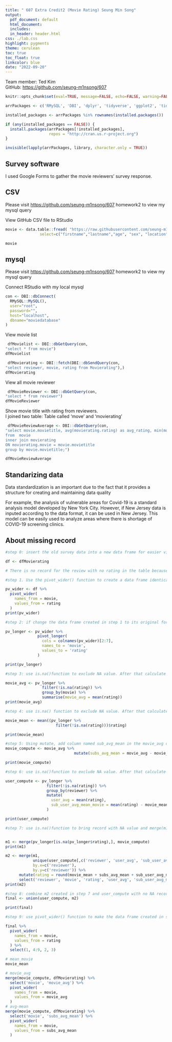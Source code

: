 ---
title: " 607 Extra Credit2 (Movie Rating) Seung Min Song"
output:  
  pdf_document: default
  html_document:
  includes:
  in_header: header.html
css: ./lab.css
highlight: pygments
theme: cerulean
toc: true
toc_float: true
linkcolor: blue
date: "2022-09-20"
---
Team member: Ted Kim\
GitHub: <https://github.com/seung-m1nsong/607>\


```{r setup, include=FALSE}
knitr::opts_chunk$set(eval=TRUE, message=FALSE, echo=FALSE, warning=FALSE)
```

```{r install-packages, echo=FALSE}

arrPackages <- c('RMySQL', 'DBI', 'dplyr', 'tidyverse', 'ggplot2', 'tidyr')

installed_packages <- arrPackages %in% rownames(installed.packages())

if (any(installed_packages == FALSE)) {
  install.packages(arrPackages[!installed_packages], 
                   repos = "http://cran.us.r-project.org")
}

invisible(lapply(arrPackages, library, character.only = TRUE))

```
## Survey software

I used Google Forms to gather the movie reviewers' survey response. \

## CSV

Please visit <https://github.com/seung-m1nsong/607> homework2 to view my mysql query\

View GitHub CSV file to RStudio
```{r reviewdata-data}
movie <- data.table::fread( "https://raw.githubusercontent.com/seung-m1nsong/607/main/homework2/Movie_Rating.csv", 
               select=c("firstname","lastname","age", "sex", "location","SpiderMan","Thor","Top_Gun","Morbius","Toronto", "Doctor_Strange"))

movie
```


## mysql

Please visit <https://github.com/seung-m1nsong/607> homework2 to view my mysql query\

Connect RStudio with my local mysql
```{r dbconnect-data}
con <- DBI::dbConnect(
  RMySQL::MySQL(), 
  user="root", 
  password="",
  host="localhost", 
  dbname="moviedatabase"
)
```

View movie list
```{r movielist-data}
 dfMovielist <- DBI::dbGetQuery(con, 
"select * from movie")
dfMovielist
```

```{r movierating-data}
 dfMovierating <- DBI::fetch(DBI::dbSendQuery(con, 
"select reviewer, movie, rating from Movierating"),)
dfMovierating
```

View all movie reviewer
```{r movierevier-data}
 dfMovieReviewer <- DBI::dbGetQuery(con, 
"select * from reviewer")
dfMovieReviewer
```

Show movie title with rating from reviewers.\
I joined two table: Table called 'move' and 'movierating'
```{r moviereiviewrating-data}
 dfMovieReviewAverage <- DBI::dbGetQuery(con, 
"select movie.movietitle, avg(movierating.rating) as avg_rating, min(movierating.rating) as min_rating, max(movierating.rating) as max_rating
from  movie
inner join movierating
ON movierating.movie = movie.movietitle
group by movie.movietitle;")

dfMovieReviewAverage
```

## Standarizing data

Data standardization is an important due to the fact that it provides a structure for creating and maintaining data quality\

For example, the analysis of vulnerable areas for Covid-19 is a standard analysis model developed by New York City. However, if New Jersey data is inputed according to the data format, it can be used in New Jersey. This model can be easily used to analyze areas where there is shortage of COVID-19 screening clinics.

## About missing record
```{r find-na-location, echo=TRUE}
#step 0: insert the old survey data into a new data frame for easier viewing.

df <- dfMovierating

# There is no record for the review with no rating in the table because Null values are not stored in the data for data integrity. Therefore, use pivot_wider() and pivot_longer() function to create missing record. \c

#step 1. Use the pivot_wider() function to create a data frame identical to Excel format. missing record will display as a a NA.

pv_wider <- df %>%
  pivot_wider(
    names_from = movie,
    values_from = rating
  )
print(pv_wider)
```

```{r pvlonger-data, echo=TRUE}
#step 2: if change the data frame created in step 1 to its original form using the pivot_longer() function, a data frame including the missing record is created.

pv_longer <- pv_wider %>%
              pivot_longer(
                cols = colnames(pv_wider)[2:7],
                names_to = 'movie',
                values_to = 'rating'
              )

print(pv_longer)
```

```{r movieavg-data, echo=TRUE}
#step 3: use is.na()function to exclude NA value. After that calculate movie_avg for each movie. (identical to Excel)

movie_avg <- pv_longer %>%
                filter(!is.na(rating)) %>%
                group_by(movie) %>%
                summarise(movie_avg = mean(rating))
print(movie_avg)
```

```{r moviemean-data, echo=TRUE}
#step 4: use is.na() function to exclude NA value. After that calculate movie_mean.

movie_mean <- mean((pv_longer %>%
                      filter(!is.na(rating)))$rating)

print(movie_mean)

```

```{r moviecompute-data, echo=TRUE}
#step 5: Using mutate, add column named sub_avg_mean in the movie_avg created in step 3 and insert movie_mean subtacted from movie_avg (identical to Excel B19:G19).
movie_compute <- movie_avg %>%
                              mutate(subs_avg_mean = movie_avg - movie_mean)

print(movie_compute)
```

```{r usercompute-data, echo=TRUE}
#step 6: use is.na()function to exclude NA value. After that calculate each person's user_avg and user_avg_mean_movie (identical to Excel H2:17, I2:17).

user_compute <- pv_longer %>%
                  filter(!is.na(rating)) %>%
                  group_by(reviewer) %>%
                  mutate(
                    user_avg = mean(rating),
                    sub_user_avg_mean_movie = mean(rating) - movie_mean
                  )

print(user_compute)


```

```{r findNA-data, echo=TRUE}
#step 7: use is.na()function to bring record with NA value and merge(m1) with the movie_compute crated in step 5 (same as Join in SQL). then, select  'reviewer', 'user_avg', 'sub_user_avg_mean_movie' from user_compute in step 6 to distinct using unique() function for merge with m1. Calculate rate to insert. 


m1 <- merge(pv_longer[is.na(pv_longer$rating),], movie_compute)
print(m1)

m2 <- merge(m1,
            unique(user_compute[,c('reviewer', 'user_avg', 'sub_user_avg_mean_movie')]),
            by.x=c('reviewer'),
            by.y=c('reviewer')) %>%
      mutate(rating = round(movie_mean + subs_avg_mean + sub_user_avg_mean_movie, 0)) %>%
      select('reviewer', 'movie', 'rating', 'user_avg', 'sub_user_avg_mean_movie')
print(m2)
```
  
```{r fianlunion-data, echo=TRUE}  
#step 8: combine m2 created in step 7 and user_compute with no NA record using the union() function.
final <- union(user_compute, m2)

print(final)

```

```{r final-data, echo=TRUE}
#step 9: use pivot_wider() function to make the data frame created in step 8 identical to Excel format and display on the screen. Use the Excel formula to review the value. 

final %>%
  pivot_wider(
    names_from = movie,
    values_from = rating
  ) %>%
  select(1, 4:9, 2, 3)

# mean_movie
movie_mean

# movie_avg
merge(movie_compute, dfMovierating) %>%
  select('movie', 'movie_avg') %>%
  pivot_wider(
    names_from = movie,
    values_from = movie_avg
  )
# avg-mean
merge(movie_compute, dfMovierating) %>%
  select('movie', 'subs_avg_mean') %>%
  pivot_wider(
    names_from = movie,
    values_from = subs_avg_mean
  )


```
